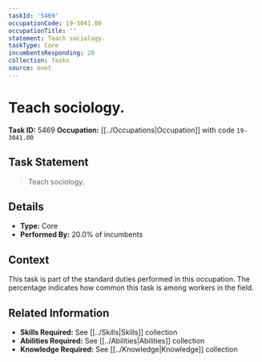 ```yaml
---
taskId: '5469'
occupationCode: 19-3041.00
occupationTitle: ''
statement: Teach sociology.
taskType: Core
incumbentsResponding: 20
collection: Tasks
source: onet
---
```

# Teach sociology.

**Task ID:** 5469
**Occupation:** [[../Occupations|Occupation]] with code `19-3041.00`

## Task Statement

> Teach sociology.

## Details

- **Type:** Core
- **Performed By:** 20.0% of incumbents

## Context

This task is part of the standard duties performed in this occupation. The percentage indicates how common this task is among workers in the field.

## Related Information

- **Skills Required:** See [[../Skills|Skills]] collection
- **Abilities Required:** See [[../Abilities|Abilities]] collection
- **Knowledge Required:** See [[../Knowledge|Knowledge]] collection
